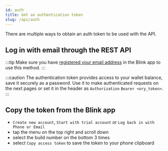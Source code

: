 ```yaml
---
id: auth
title: Get an authentication token
slug: /api/auth
---
```



There are multiple ways to obtain an auth token to be used with the API.

## Log in with email through the REST API

:::tip
Make sure you have [registered your email address](/api/start#set-up-the-email-login) in the Blink app to use this method.
:::

<AuthProvider>

  <LoginEmail />

</AuthProvider>

:::caution
The authentication token provides access to your wallet balance, save it securely as a password.
Use it to make authenticated requests on the next pages or set it in the header as `Authorization` `Bearer <ory_token>`.
:::

## Copy the token from the Blink app

* `Create new account`, `Start with trial account` or `Log back in with Phone or Email`
* tap the menu on the top right and scroll down
* select the build number on the bottom 3 times
* select `Copy access token` to save the token to your phone clipboard
